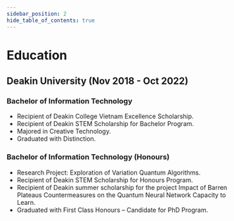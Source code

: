 ```yaml
---
sidebar_position: 2
hide_table_of_contents: true
---
```


# Education

## Deakin University (Nov 2018 - Oct 2022)
### Bachelor of Information Technology
- Recipient of Deakin College Vietnam Excellence Scholarship.
- Recipient of Deakin STEM Scholarship for Bachelor Program.
- Majored in Creative Technology.
- Graduated with Distinction.

### Bachelor of Information Technology (Honours)
- Research Project: Exploration of Variation Quantum Algorithms.
- Recipient of Deakin STEM Scholarship for Honours Program.
- Recipient of Deakin summer scholarship for the project Impact of Barren Plateaus Countermeasures on the Quantum Neural Network Capacity to Learn.
- Graduated with First Class Honours – Candidate for PhD Program.